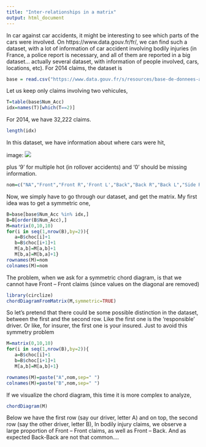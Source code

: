 ```yaml
---
title: "Inter-relationships in a matrix"
output: html_document
---
```


In car against car accidents, it might be interesting to see which parts of the cars were involved. On https://www.data.gouv.fr/fr/, we can find such a dataset, with a lot of information of car accident involving bodily injuries (in France, a police report is necessary, and all of them are reported in a big dataset… actually several dataset, with information of people involved, cars, locations, etc). For 2014 claims, the dataset is
```r

base = read.csv("https://www.data.gouv.fr/s/resources/base-de-donnees-accidents-corporels-de-la-circulation-sur-6-annees/20150806-153355/vehicules_2014.csv")
```
Let us keep only claims involving two vehicules,
```r
T=table(base$Num_Acc)
idx=names(T)[which(T==2)]
```
For 2014, we have 32,222 claims.
```r
length(idx)
```

In this dataset, we have information about where cars were hit,

image: ![](../images/R_Car.jpg)

plus ‘9’ for multiple hot (in rollover accidents) and ‘0’ should be missing information.
```r
nom=c("NA","Front","Front R",'Front L',"Back","Back R","Back L","Side R","Side L","Multiple")
```

Now, we simply have to go through our dataset, and get the matrix. My first idea was to get a symmetric one,
```r
B=base[base$Num_Acc %in% idx,]  
B=B[order(B$Num_Acc),]
M=matrix(0,10,10)
for(i in seq(1,nrow(B),by=2)){
   a=B$choc[i]+1
   b=B$choc[i+1]+1
   M[a,b]=M[a,b]+1
   M[b,a]=M[b,a]+1}
rownames(M)=nom
colnames(M)=nom
```

The problem, when we ask for a symmetric chord diagram, is that we cannot have Front – Front claims (since values on the diagonal are removed)
```r
library(circlize)
chordDiagramFromMatrix(M,symmetric=TRUE)
```

So let’s pretend that there could be some possible distinction in the dataset, between the first and the second row. Like the first one is the ‘responsible’ driver. Or like, for insurer, the first one is your insured. Just to avoid this symmetry problem
```r
M=matrix(0,10,10)
for(i in seq(1,nrow(B),by=2)){
   a=B$choc[i]+1
   b=B$choc[i+1]+1
   M[a,b]=M[a,b]+1}

rownames(M)=paste("A",nom,sep=" ")
colnames(M)=paste("B",nom,sep=" ")
```

If we visualize the chord diagram, this time it is more complex to analyze,
```r
chordDiagram(M)
```

Below we have the first row (say our driver, letter A) and on top, the second row (say the other driver, letter B),
In bodily injury claims, we observe a large proportion of Front – Front claims, as well as Front – Back. And as expected Back-Back are not that common….
